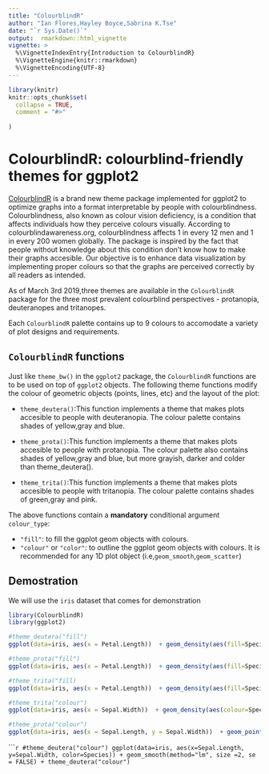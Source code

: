 ```yaml
---
title: "ColourblindR"
author: "Ian Flores,Hayley Boyce,Sabrina K.Tse"
date: "`r Sys.Date()`"
output:  rmarkdown::html_vignette
vignette: >
  %\VignetteIndexEntry{Introduction to ColourblindR}
  %\VignetteEngine{knitr::rmarkdown}
  %\VignetteEncoding{UTF-8}
---
```


```r
library(knitr)
knitr::opts_chunk$set(
  collapse = TRUE,
  comment = "#>"
  
)
```

ColourblindR: colourblind-friendly themes for ggplot2
====================================

[ColourblindR](https://github.com/UBC-MDS/ColourblindR) is a brand new theme package implemented for ggplot2 to optimize graphs into a format interpretable by people with colourblindness. Colourblindness, also known as colour vision deficiency, is a condition that affects individuals how they perceive colours visually. According to colourblindawareness.org, colourblindness affects 1 in every 12 men and 1 in every 200 women globally. The package is inspired by the fact that people without knowledge about this condition don't know how to make their graphs accesible. Our objective is to enhance data visualization by implementing proper colours so that the graphs are perceived correctly by all readers as intended.

As of March 3rd 2019,three themes are available in the `ColourblindR` package for the three most prevalent colourblind perspectives - protanopia, deuteranopes and tritanopes. 

Each `ColourblindR` palette contains up to 9 colours to accomodate a variety of plot designs and requirements.


`ColourblindR` functions
---------------------------------
Just like `theme_bw()` in the `ggplot2` package, the `ColourblindR` functions are to be used on top of `ggplot2` objects. The following theme functions modify the colour of geometric objects (points, lines, etc) and the layout of the plot:

* `theme_deutera()`:This function implements a theme that makes plots accesible to people with deuteranopia. The colour palette contains shades of yellow,gray and blue.

* `theme_prota()`:This function implements a theme that makes plots accesible to people with protanopia. The colour palette also contains shades of yellow,gray and blue, but more grayish, darker and colder than theme_deutera().

* `theme_trita()`:This function implements a theme that makes plots accesible to people with  tritanopia. The colour palette contains shades of green,gray and pink.

The above functions contain a **mandatory** conditional argument `colour_type`:

* `"fill"`: to fill the ggplot geom objects with colours.
* `"colour"` or `"color"`: to outline the ggplot geom objects with colours. It is recommended for any 1D plot object (i.e,`geom_smooth`,`geom_scatter`)


Demostration
------------------------
We will use the `iris` dataset that comes  for demonstration

```r
library(ColourblindR)
library(ggplot2)
```

```r
#theme_deutera("fill")
ggplot(data=iris, aes(x = Petal.Length))  + geom_density(aes(fill=Species), colour = NA, alpha= .7) +ggtitle("theme_deutera('fill')")+ theme_deutera("fill")

```

```r
#theme_prota("fill")
ggplot(data=iris, aes(x = Petal.Length))  + geom_density(aes(fill=Species), colour = NA, alpha= .7) + ggtitle("theme_prota('fill')")+theme_prota("fill")

```

```r
#theme_trita("fill)
ggplot(data=iris, aes(x = Petal.Length))  + geom_density(aes(fill=Species), colour = NA, alpha= .7) +ggtitle("theme_trita('fill')")+ theme_trita("fill")

```

```r

#theme_trita("colour")
ggplot(data=iris, aes(x = Sepal.Width))  + geom_density(aes(colour=Species), size = 2.4 ) + theme_trita("colour")+ggtitle("theme_trita('colour')")
```

```r

#theme_prota("colour")
ggplot(data=iris, aes(x = Sepal.Length, y = Sepal.Width))  + geom_point(aes(color=Species), size =3) + theme_prota("colour")
```

``````r
#theme_deutera("colour")
ggplot(data=iris, aes(x=Sepal.Length, y=Sepal.Width, color=Species)) + geom_smooth(method="lm", size =2, se = FALSE) + theme_deutera("colour")
```

